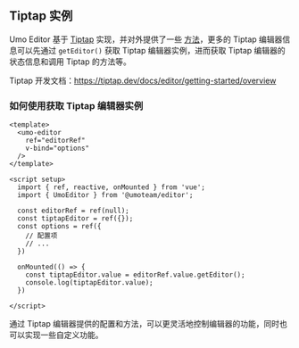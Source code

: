 ## Tiptap 实例

Umo Editor 基于 [Tiptap](https://tiptap.dev/) 实现，并对外提供了一些 [方法](./methods)，更多的 Tiptap 编辑器信息可以先通过 `getEditor()` 获取 Tiptap 编辑器实例，进而获取 Tiptap 编辑器的状态信息和调用 Tiptap 的方法等。

Tiptap 开发文档：https://tiptap.dev/docs/editor/getting-started/overview

### 如何使用获取 Tiptap 编辑器实例

```vue
<template>
  <umo-editor
    ref="editorRef"
    v-bind="options"
  />
</template>
 
<script setup>
  import { ref, reactive, onMounted } from 'vue';
  import { UmoEditor } from '@umoteam/editor';

  const editorRef = ref(null);
  const tiptapEditor = ref({});
  const options = ref({
    // 配置项
    // ...
  })

  onMounted(() => {
    const tiptapEditor.value = editorRef.value.getEditor();
    console.log(tiptapEditor.value);
  })

</script>
```

通过 Tiptap 编辑器提供的配置和方法，可以更灵活地控制编辑器的功能，同时也可以实现一些自定义功能。